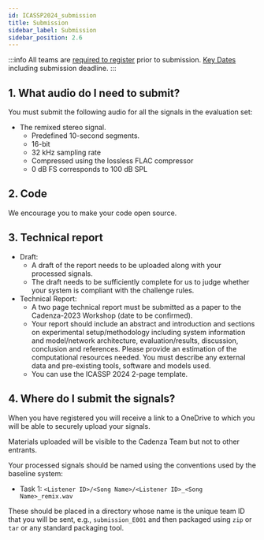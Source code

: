 ```yaml
---
id: ICASSP2024_submission
title: Submission
sidebar_label: Submission
sidebar_position: 2.6
---
```


:::info
All teams are [required to register](icassp2024_registration.mdx) prior to submission. [Key Dates](/docs/cadenza1/Take%20part/cc1_key_dates) including submission deadline.
:::


## 1. What audio do I need to submit?

You must submit the following audio for all the signals in the evaluation set:
- The remixed stereo signal.
    - Predefined 10-second segments.
    - 16-bit
    - 32 kHz sampling rate
    - Compressed using the lossless FLAC compressor 
	- 0 dB FS corresponds to 100 dB SPL

## 2. Code

We encourage you to make your code open source.

## 3. Technical report

- Draft:
    - A draft of the report needs to be uploaded along with your processed signals.
    - The draft needs to be sufficiently complete for us to judge whether your system is compliant with the challenge rules.
- Technical Report:
    - A two page technical report must be submitted as a paper to the Cadenza-2023 Workshop (date to be confirmed).
    - Your report should include an abstract and introduction and sections on experimental setup/methodology including system information
      and model/network architecture, evaluation/results, discussion, conclusion and references.
      Please provide an estimation of the computational resources needed. You must describe any external data and pre-existing tools, software and models used.
    - You can use the ICASSP 2024 2-page template.

## 4. Where do I submit the signals?

When you have registered you will receive a link to a OneDrive to which you will be able to securely upload your signals.

Materials uploaded will be visible to the Cadenza Team but not to other entrants.

Your processed signals should be named using the conventions used by the baseline system:

* Task 1: `<Listener ID>/<Song Name>/<Listener ID>_<Song Name>_remix.wav`

These should be placed in a directory whose name is the unique team ID that you will be sent, e.g., `submission_E001` and  then packaged using `zip` or `tar` or any standard packaging tool.

